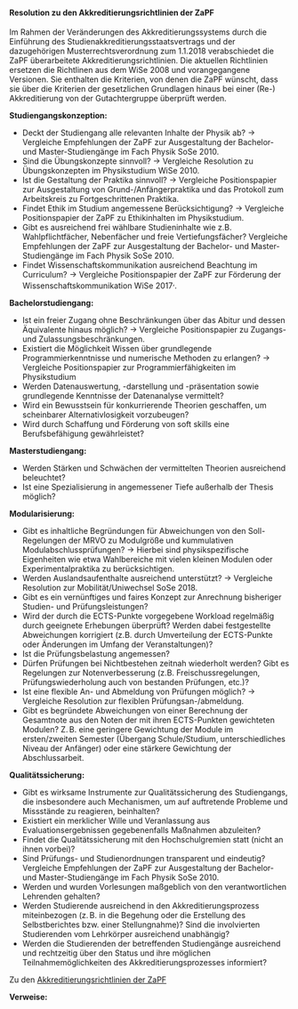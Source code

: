 ==== Resolution zu den Akkreditierungsrichtlinien der ZaPF ====

Im Rahmen der Veränderungen des Akkreditierungssystems durch die Einführung des Studienakkreditierungsstaatsvertrags und der dazugehörigen Musterrechtsverordnung zum 1.1.2018 verabschiedet die ZaPF überarbeitete Akkreditierungsrichtlinien. Die aktuellen Richtlinien ersetzen die Richtlinen aus dem WiSe 2008 und vorangegangene Versionen. Sie enthalten die Kriterien, von denen die ZaPF wünscht, dass sie über die Kriterien der gesetzlichen Grundlagen hinaus bei einer (Re-) Akkreditierung von der Gutachtergruppe überprüft werden.

''' Studiengangskonzeption: '''

* Deckt der Studiengang alle relevanten Inhalte der Physik ab? &rarr; Vergleiche Empfehlungen der ZaPF zur Ausgestaltung der Bachelor- und Master-Studiengänge im Fach Physik SoSe 2010.
* Sind die Übungskonzepte sinnvoll? &rarr; Vergleiche Resolution zu Übungskonzepten im Physikstudium WiSe 2010.
* Ist die Gestaltung der Praktika sinnvoll? &rarr; Vergleiche Positionspapier zur Ausgestaltung von Grund-/Anfängerpraktika und das Protokoll zum Arbeitskreis zu Fortgeschrittenen Praktika.
* Findet Ethik im Studium angemessene Berücksichtigung? &rarr; Vergleiche Positionspapier der ZaPF zu Ethikinhalten im Physikstudium.
* Gibt es ausreichend frei wählbare Studieninhalte wie z.B. Wahlpflichtfächer, Nebenfächer und freie Vertiefungsfächer? Vergleiche Empfehlungen der ZaPF zur Ausgestaltung der Bachelor- und Master-Studiengänge im Fach Physik SoSe 2010.
* Findet Wissenschaftskommunikation ausreichend Beachtung im Curriculum? &rarr; Vergleiche Positionspapier der ZaPF zur Förderung der Wissenschaftskommunikation WiSe 2017<sup>,</sup>.

''' Bachelorstudiengang: '''

* Ist ein freier Zugang ohne Beschränkungen über das Abitur und dessen Äquivalente hinaus möglich? &rarr; Vergleiche Positionspapier zu Zugangs- und Zulassungsbeschränkungen.
* Existiert die Möglichkeit Wissen über grundlegende Programmierkenntnisse und numerische Methoden zu erlangen? &rarr; Vergleiche Positionspapier zur Programmierfähigkeiten im Physikstudium
* Werden Datenauswertung, -darstellung und -präsentation sowie grundlegende Kenntnisse der Datenanalyse vermittelt?
* Wird ein Bewusstsein für konkurrierende Theorien geschaffen, um scheinbarer Alternativlosigkeit vorzubeugen?
* Wird durch Schaffung und Förderung von soft skills eine Berufsbefähigung gewährleistet?

''' Masterstudiengang: '''

* Werden Stärken und Schwächen der vermittelten Theorien ausreichend beleuchtet?
* Ist eine Spezialisierung in angemessener Tiefe außerhalb der Thesis möglich?

''' Modularisierung: '''

* Gibt es inhaltliche Begründungen für Abweichungen von den Soll-Regelungen der MRVO zu Modulgröße und kummulativen Modulabschlussprüfungen? &rarr; Hierbei sind physikspezifische Eigenheiten wie etwa Wahlbereiche mit vielen kleinen Modulen oder Experimentalpraktika zu berücksichtigen.
* Werden Auslandsaufenthalte ausreichend unterstützt? &rarr; Vergleiche Resolution zur Mobilität/Uniwechsel SoSe 2018.
* Gibt es ein vernünftiges und faires Konzept zur Anrechnung bisheriger Studien- und Prüfungsleistungen?
* Wird der durch die ECTS-Punkte vorgegebene Workload regelmäßig durch geeignete Erhebungen überprüft? Werden dabei festgestellte Abweichungen korrigiert (z.B. durch Umverteilung der ECTS-Punkte oder Änderungen im Umfang der Veranstaltungen)?
* Ist die Prüfungsbelastung angemessen?
* Dürfen Prüfungen bei Nichtbestehen zeitnah wiederholt werden? Gibt es Regelungen zur Notenverbesserung (z.B. Freischussregelungen, Prüfungswiederholung auch von bestanden Prüfungen, etc.)?
* Ist eine flexible An- und Abmeldung von Prüfungen möglich? &rarr; Vergleiche Resolution zur flexiblen Prüfungsan-/abmeldung.
* Gibt es begründete Abweichungen von einer Berechnung der Gesamtnote aus den Noten der mit ihren ECTS-Punkten gewichteten Modulen? Z. B. eine geringere Gewichtung der Module im ersten/zweiten Semester (Übergang Schule/Studium, unterschiedliches Niveau der Anfänger) oder eine stärkere Gewichtung der Abschlussarbeit.

''' Qualitätssicherung: '''

* Gibt es wirksame Instrumente zur Qualitätssicherung des Studiengangs, die insbesondere auch Mechanismen, um auf auftretende Probleme und Missstände zu reagieren, beinhalten?
* Existiert ein merklicher Wille und Veranlassung aus Evaluationsergebnissen gegebenenfalls Maßnahmen abzuleiten?
* Findet die Qualitätssicherung mit den Hochschulgremien statt (nicht an ihnen vorbei)?
* Sind Prüfungs- und Studienordnungen transparent und eindeutig? Vergleiche Empfehlungen der ZaPF zur Ausgestaltung der Bachelor- und Master-Studiengänge im Fach Physik SoSe 2010.
* Werden und wurden Vorlesungen maßgeblich von den verantwortlichen Lehrenden gehalten?
* Werden Studierende ausreichend in den Akkreditierungsprozess miteinbezogen (z. B. in die Begehung oder die Erstellung des Selbstberichtes bzw. einer Stellungnahme)? Sind die involvierten Studierenden vom Lehrkörper ausreichend unabhängig?
* Werden die Studierenden der betreffenden Studiengänge ausreichend und rechtzeitig über den Status und ihre möglichen Teilnahmemöglichkeiten des Akkreditierungsprozesses informiert?



Zu den [[:Medium:Akkreditierungsrichtlinien.pdf|Akkreditierungsrichtlinien der ZaPF]]

''' Verweise: '''
